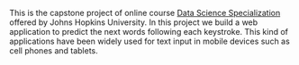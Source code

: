 This is the capstone project of online course
<a href="https://www.coursera.org/specializations/jhudatascience" target = "blank">Data Science Specialization</a> offered by Johns Hopkins University. In this project we build a web application to predict the next words following each keystroke. This kind of applications have been widely used for text input in mobile devices such as cell phones and tablets.
